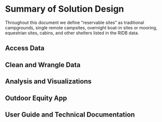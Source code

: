 # Summary of Solution Design

Throughout this document we define “reservable sites” as traditional campgrounds, single remote campsites, overnight boat-in sites or mooring, equestrian sites, cabins, and other shelters listed in the RIDB data.

## Access Data



## Clean and Wrangle Data



## Analysis and Visualizations



## Outdoor Equity App



## User Guide and Technical Documentation

